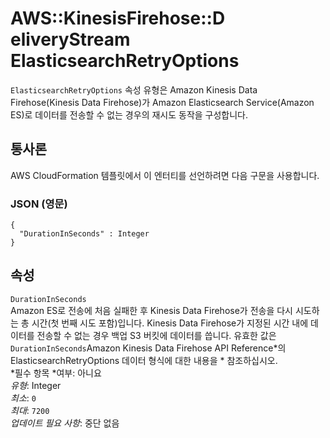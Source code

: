 # AWS::KinesisFirehose::D eliveryStream ElasticsearchRetryOptions

`ElasticsearchRetryOptions` 속성 유형은 Amazon Kinesis Data Firehose(Kinesis Data Firehose)가 Amazon Elasticsearch Service(Amazon ES)로 데이터를 전송할 수 없는 경우의 재시도 동작을 구성합니다.

## 통사론

AWS CloudFormation 템플릿에서 이 엔터티를 선언하려면 다음 구문을 사용합니다.

### JSON (영문)

```
{
  "DurationInSeconds" : Integer
}
```

## 속성

`DurationInSeconds`  
Amazon ES로 전송에 처음 실패한 후 Kinesis Data Firehose가 전송을 다시 시도하는 총 시간(첫 번째 시도 포함)입니다. Kinesis Data Firehose가 지정된 시간 내에 데이터를 전송할 수 없는 경우 백업 S3 버킷에 데이터를 씁니다. 유효한 값은 `DurationInSeconds`Amazon Kinesis Data Firehose API Reference*의 ElasticsearchRetryOptions 데이터 형식에 대한 내용을 * 참조하십시오.  
*필수 항목 *여부: 아니요  
_유형_: Integer  
_최소_: `0`  
_최대_: `7200`  
_업데이트 필요 사항_: 중단 없음
